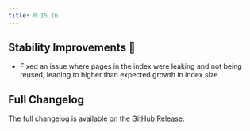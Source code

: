 ```yaml
---
title: 0.15.16
---
```


## Stability Improvements 💪

- Fixed an issue where pages in the index were leaking and not being reused, leading to higher than expected growth in index size

## Full Changelog

The full changelog is available [on the GitHub Release](https://github.com/paradedb/paradedb/releases/tag/v0.15.16).
